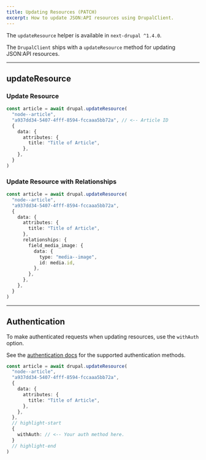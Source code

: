 ```yaml
---
title: Updating Resources (PATCH)
excerpt: How to update JSON:API resources using DrupalClient.
---
```


<Callout icon="⚠️">

The `updateResource` helper is available in `next-drupal ^1.4.0`.

</Callout>

The `DrupalClient` ships with a `updateResource` method for updating JSON:API resources.

---

## updateResource

### Update Resource

```ts
const article = await drupal.updateResource(
  "node--article",
  "a937dd34-5407-4fff-8594-fccaaa5bb72a", // <-- Article ID
  {
    data: {
      attributes: {
        title: "Title of Article",
      },
    },
  }
)
```

### Update Resource with Relationships

```ts
const article = await drupal.updateResource(
  "node--article",
  "a937dd34-5407-4fff-8594-fccaaa5bb72a",
  {
    data: {
      attributes: {
        title: "Title of Article",
      },
      relationships: {
        field_media_image: {
          data: {
            type: "media--image",
            id: media.id,
          },
        },
      },
    },
  }
)
```

---

## Authentication

To make authenticated requests when updating resources, use the `withAuth` option.

See the [authentication docs](/docs/authentication) for the supported authentication methods.

```ts
const article = await drupal.updateResource(
  "node--article",
  "a937dd34-5407-4fff-8594-fccaaa5bb72a",
  {
    data: {
      attributes: {
        title: "Title of Article",
      },
    },
  },
  // highlight-start
  {
    withAuth: // <-- Your auth method here.
  }
  // highlight-end
)
```
